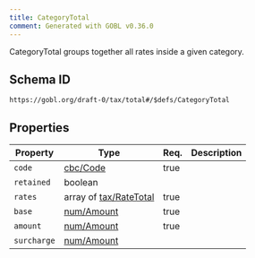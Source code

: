 ```yaml
---
title: CategoryTotal
comment: Generated with GOBL v0.36.0
---
```


CategoryTotal groups together all rates inside a given category.

## Schema ID

`https://gobl.org/draft-0/tax/total#/$defs/CategoryTotal`

## Properties

| Property    | Type                                              | Req. | Description |
|-------------|---------------------------------------------------|------|-------------|
| `code`      | [cbc/Code](/draft-0/cbc/code)                     | true |             |
| `retained`  | boolean                                           |      |             |
| `rates`     | array of [tax/RateTotal](/draft-0/tax/rate_total) | true |             |
| `base`      | [num/Amount](/draft-0/num/amount)                 | true |             |
| `amount`    | [num/Amount](/draft-0/num/amount)                 | true |             |
| `surcharge` | [num/Amount](/draft-0/num/amount)                 |      |             |


